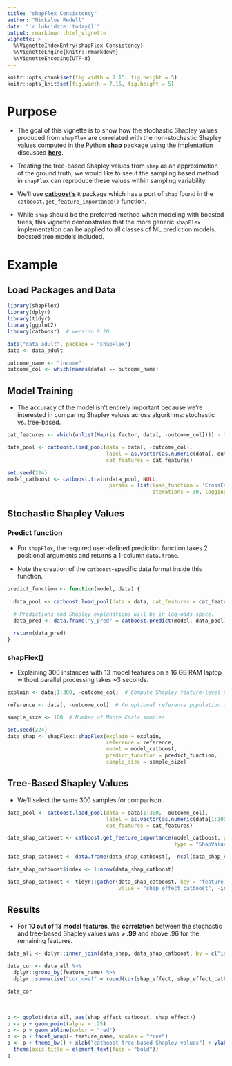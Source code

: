 ```yaml
---
title: "shapFlex Consistency"
author: "Nickalus Redell"
date: "`r lubridate::today()`"
output: rmarkdown::html_vignette
vignette: >
  %\VignetteIndexEntry{shapFlex Consistency}
  %\VignetteEngine{knitr::rmarkdown}
  %\VignetteEncoding{UTF-8}
---
```


```r
knitr::opts_chunk$set(fig.width = 7.15, fig.height = 5)
knitr::opts_knit$set(fig.width = 7.15, fig.height = 5)
```

# Purpose

* The goal of this vignette is to show how the stochastic Shapley values produced from `shapFlex` are correlated 
with the non-stochastic Shapley values computed in the Python **[shap](https://github.com/slundberg/shap)** package using the 
implentation discussed **[here](https://arxiv.org/abs/1802.03888)**.

* Treating the tree-based Shapley values from `shap` as an approximation of the ground truth, we would 
like to see if the sampling based method in `shapFlex` can reproduce these values within sampling variability.

* We'll use **[catboost's](https://catboost.ai/)** `R` package which has a port of `shap` found in the 
`catboost.get_feature_importance()` function.

* While `shap` should be the preferred method when modeling with boosted trees, this vignette demonstrates 
that the more generic `shapFlex` implementation can be applied to all classes of ML prediction models, boosted 
tree models included.


# Example

## Load Packages and Data

```r
library(shapFlex)
library(dplyr)
library(tidyr)
library(ggplot2)
library(catboost)  # version 0.20

data("data_adult", package = "shapFlex")
data <- data_adult

outcome_name <- "income"
outcome_col <- which(names(data) == outcome_name)
```


## Model Training

* The accuracy of the model isn't entirely important because we're interested in comparing Shapley 
values across algorithms: stochastic vs. tree-based.

```r
cat_features <- which(unlist(Map(is.factor, data[, -outcome_col]))) - 1

data_pool <- catboost.load_pool(data = data[, -outcome_col], 
                                label = as.vector(as.numeric(data[, outcome_col])) - 1,
                                cat_features = cat_features)

set.seed(224)
model_catboost <- catboost.train(data_pool, NULL,
                                 params = list(loss_function = 'CrossEntropy', 
                                               iterations = 30, logging_level = "Silent"))
```


## Stochastic Shapley Values

### Predict function

* For `shapFlex`, the required user-defined prediction function takes 2 positional arguments 
and returns a 1-column `data.frame`. 

* Note the creation of the `catboost`-specific data format inside this function.

```r
predict_function <- function(model, data) {
  
  data_pool <- catboost.load_pool(data = data, cat_features = cat_features)
  
  # Predictions and Shapley explanations will be in log-odds space.
  data_pred <- data.frame("y_pred" = catboost.predict(model, data_pool))

  return(data_pred)
}
```


### shapFlex()

* Explaining 300 instances with 13 model features on a 16 GB RAM laptop without parallel processing takes ~3 seconds.

```r
explain <- data[1:300, -outcome_col]  # Compute Shapley feature-level predictions for 300 instances.

reference <- data[, -outcome_col]  # An optional reference population to compute the baseline prediction.

sample_size <- 100  # Number of Monte Carlo samples.

set.seed(224)
data_shap <- shapFlex::shapFlex(explain = explain,
                                reference = reference,
                                model = model_catboost,
                                predict_function = predict_function,
                                sample_size = sample_size)
```


## Tree-Based Shapley Values

* We'll select the same 300 samples for comparison.

```r
data_pool <- catboost.load_pool(data = data[1:300, -outcome_col], 
                                label = as.vector(as.numeric(data[1:300, outcome_col])) - 1,
                                cat_features = cat_features)

data_shap_catboost <- catboost.get_feature_importance(model_catboost, pool = data_pool, 
                                                      type = "ShapValues")

data_shap_catboost <- data.frame(data_shap_catboost[, -ncol(data_shap_catboost)])  # Remove the intercept column.

data_shap_catboost$index <- 1:nrow(data_shap_catboost)

data_shap_catboost <- tidyr::gather(data_shap_catboost, key = "feature_name", 
                                    value = "shap_effect_catboost", -index)
```


## Results

* For **10 out of 13 model features**, the **correlation** between the stochastic and tree-based 
Shapley values was **> .99** and above .96 for the remaining features.

```r
data_all <- dplyr::inner_join(data_shap, data_shap_catboost, by = c("index", "feature_name"))

data_cor <- data_all %>%
  dplyr::group_by(feature_name) %>%
  dplyr::summarise("cor_coef" = round(cor(shap_effect, shap_effect_catboost), 3))

data_cor
```

<br>

```r
p <- ggplot(data_all, aes(shap_effect_catboost, shap_effect))
p <- p + geom_point(alpha = .25)
p <- p + geom_abline(color = "red")
p <- p + facet_wrap(~ feature_name, scales = "free")
p <- p + theme_bw() + xlab("catboost tree-based Shapley values") + ylab("shapFlex stochastic Shapley values") + 
  theme(axis.title = element_text(face = "bold"))
p
```

<br>
